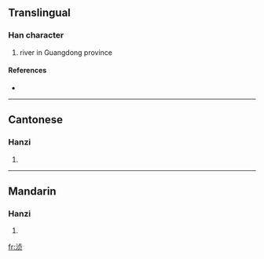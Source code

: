 {{see|湞}}
==Translingual==

===Han character===
{{Han char|rn=85|rad=水|as=06|sn=9|four=|canj=水卜月人 (EYBO)}}

# river in Guangdong province

====References====
* {{Han ref|kx=0623.171|hdz=31606.020|uh=6D48|ud=27976}}

----

==Cantonese==

===Hanzi===
{{yue-hanzi|jyut=|y=jing1}}

# {{defn|Cantonese}}

----

==Mandarin==

===Hanzi===
{{cmn-hanzi|tra=湞|pin=[[chéng]] ([[cheng2]]), [[zhēn]] ([[zhen1]])|wg=ch'eng<sup>2</sup>, chen<sup>1</sup>}}

# {{defn|Mandarin}}

[[fr:浈]]